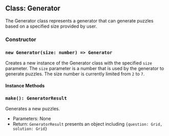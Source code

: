 ## Class: Generator

The Generator class represents a generator that can generate puzzles based on a specified size provided by user.

### Constructor

### `new Generator(size: number) => Generator`

Creates a new instance of the Generator class with the specified `size` parameter. The `size` parameter is a number that is used by the generator to generate puzzles.
The size number is currently limited from `2` to `7`.

#### Instance Methods

### `make(): GeneratorResult`

Generates a new puzzles.

- Parameters: None
- Return: `GeneratorResult` presents an object including `{question: Grid, solution: Grid}`
